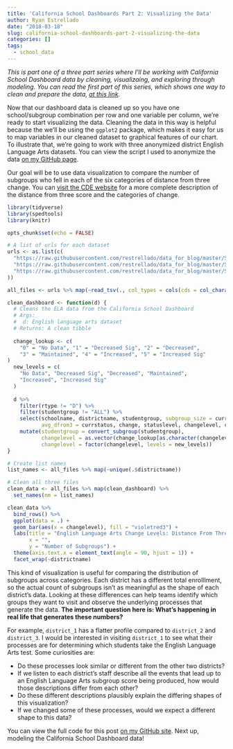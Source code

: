 ```yaml
---
title: 'California School Dashboards Part 2: Visualizing the Data'
author: Ryan Estrellado
date: "2018-03-18"
slug: california-school-dashboards-part-2-visualizing-the-data
categories: []
tags:
  - school_data
---
```


*This is part one of a three part series where I'll be working with California School Dashboard data by cleaning, visualizaing, and exploring through modeling. You can read the first part of this series, which shows one way to clean and prepare the data, [at this link](https://ryanestrellado.netlify.com/post/analyzing-california-school-dashboards-part-1-cleaning/).* 

Now that our dashboard data is cleaned up so you have one school/subgroup combination per row and one variable per column, we're ready to start visualizing the data. Cleaning the data in this way is helpful because the we'll be using the `ggplot2` package, which makes it easy for us to map variables in our cleaned dataset to graphical features of our chart. To illustrate that, we're going to work with three anonymized district English Language Arts datasets. You can view the script I used to anonymize the data [on my GitHub page](https://github.com/restrellado/ca_dashboards_anon). 

Our goal will be to use data visualization to compare the number of subgroups who fell in each of the six categories of distance from three change. You can [visit the CDE website](https://www.cde.ca.gov/ta/ac/cm/acadindcal.asp) for a more complete description of the distance from three score and the categories of change.

```r
library(tidyverse) 
library(spedtools) 
library(knitr)
```

```r
opts_chunk$set(echo = FALSE)
```

```r
# A list of urls for each dataset
urls <- as.list(c(
  "https://raw.githubusercontent.com/restrellado/data_for_blog/master/SomeDistrictela_1.txt", 
  "https://raw.githubusercontent.com/restrellado/data_for_blog/master/SomeDistrictela_2.txt", 
  "https://raw.githubusercontent.com/restrellado/data_for_blog/master/SomeDistrictela_3.txt"
))
``` 

```r
all_files <- urls %>% map(~read_tsv(., col_types = cols(cds = col_character())))
```

```r
clean_dashboard <- function(d) {
  # Cleans the ELA data from the California School Dashboard
  # Args: 
  #  d: English language arts dataset 
  # Returns: A clean tibble
  
  change_lookup <- c(
    "0" = "No Data", "1" = "Decreased Sig", "2" = "Decreased", 
    "3" = "Maintained", "4" = "Increased", "5" = "Increased Sig"
)
  new_levels = c(
    "No Data", "Decreased Sig", "Decreased", "Maintained", 
    "Increased", "Increased Sig"
  )
  
  d %>% 
    filter(rtype != "D") %>% 
    filter(studentgroup != "ALL") %>%
    select(schoolname, districtname, studentgroup, subgroup_size = currdenom, 
           avg_dfrom3 = currstatus, change, statuslevel, changelevel, color) %>%
    mutate(studentgroup = convert_subgroup(studentgroup), 
           changelevel = as.vector(change_lookup[as.character(changelevel)]), 
           changelevel = factor(changelevel, levels = new_levels)) 
} 
```

```r
# Create list names
list_names <- all_files %>% map(~unique(.$districtname))

# Clean all three files
clean_data <- all_files %>% map(clean_dashboard) %>% 
  set_names(nm = list_names)
```

```r
clean_data %>% 
  bind_rows() %>% 
  ggplot(data = .) + 
  geom_bar(aes(x = changelevel), fill = "violetred3") + 
  labs(title = "English Language Arts Change Levels: Distance From Three", 
       x = "", 
       y = "Number of Subgroups") + 
  theme(axis.text.x = element_text(angle = 90, hjust = 1)) +
  facet_wrap(~districtname)
```

This kind of visualization is useful for comparing the distribution of subgroups across categories. Each district has a different total enrolllment, so the actual count of subgroups isn't as meaningful as the shape of each district's data. Looking at these differences can help teams identify which groups they want to visit and observe the underlying processes that generate the data. **The important question here is: What's happening in real life that generates these numbers?**

For example, `district_1` has a flatter profile compared to `district_2` and `district_3`. I would be interested in visiting `district_1` to see what their processes are for determining which students take the English Language Arts test. Some curiosities are:  

- Do these processes look similar or different from the other two districts? 
- If we listen to each district's staff describe all the events that lead up to an English Language Arts subgroup score being produced, how would those descriptions differ from each other? 
- Do these different descriptions plausibly explain the differing shapes of this visualization? 
- If we changed some of these processes, would we expect a different shape to this data? 

You can view the full code for this post [on my GitHub site](https://github.com/restrellado/blogdown_blog). Next up, modeling the California School Dashboard data!